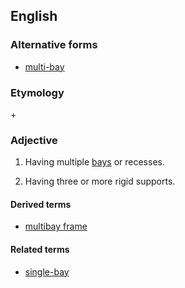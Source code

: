 ==English==

===Alternative forms===
* [[multi-bay]]

===Etymology===
{{m|en|multi-}} + {{m|en|bay}}

===Adjective===
{{en-adj|-}}

# Having multiple [[bay]]s or recesses.
# {{label|en|architecture|of a structure}} Having three or more rigid supports.

====Derived terms====
* [[multibay frame]]

====Related terms====
* [[single-bay]]